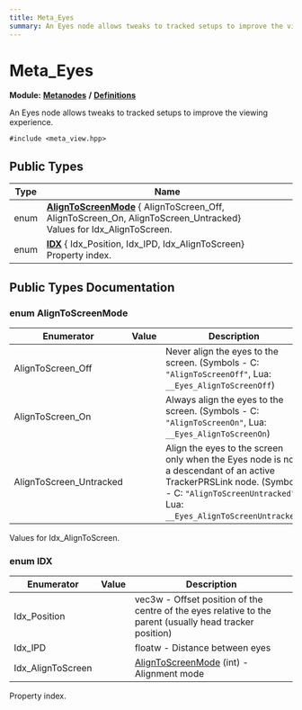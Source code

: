 ```yaml
---
title: Meta_Eyes
summary: An Eyes node allows tweaks to tracked setups to improve the viewing experience. 
---
```


# Meta_Eyes

**Module:** **[Metanodes](../../modules/metanodes/index.mdx)** **/** **[Definitions](../../modules/metanodes/definitions.mdx)**

An Eyes node allows tweaks to tracked setups to improve the viewing experience. 

`#include <meta_view.hpp>`

## Public Types

| Type           | Name           |
| -------------- | -------------- |
| enum| **[AlignToScreenMode](#enum-aligntoscreenmode)** { AlignToScreen_Off, AlignToScreen_On, AlignToScreen_Untracked}<br />Values for Idx_AlignToScreen.  |
| enum| **[IDX](#enum-idx)** { Idx_Position, Idx_IPD, Idx_AlignToScreen}<br />Property index.  |

## Public Types Documentation

### enum AlignToScreenMode

| Enumerator | Value | Description |
| ---------- | ----- | ----------- |
| AlignToScreen_Off | | Never align the eyes to the screen. (Symbols - C: `"AlignToScreenOff"`, Lua: `__Eyes_AlignToScreenOff`)   |
| AlignToScreen_On | | Always align the eyes to the screen. (Symbols - C: `"AlignToScreenOn"`, Lua: `__Eyes_AlignToScreenOn`)   |
| AlignToScreen_Untracked | | Align the eyes to the screen only when the Eyes node is not a descendant of an active TrackerPRSLink node. (Symbols - C: `"AlignToScreenUntracked"`, Lua: `__Eyes_AlignToScreenUntracked`)   |

Values for Idx_AlignToScreen. 

### enum IDX

| Enumerator | Value | Description |
| ---------- | ----- | ----------- |
| Idx_Position | | vec3w - Offset position of the centre of the eyes relative to the parent (usually head tracker position)   |
| Idx_IPD | | floatw - Distance between eyes   |
| Idx_AlignToScreen | | [AlignToScreenMode](#enum-aligntoscreenmode) (int) - Alignment mode   |

Property index. 
